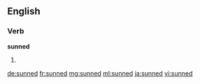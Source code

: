 ==English==

===Verb===
'''sunned'''

# {{past of|sun}}

[[de:sunned]]
[[fr:sunned]]
[[mg:sunned]]
[[ml:sunned]]
[[ja:sunned]]
[[vi:sunned]]